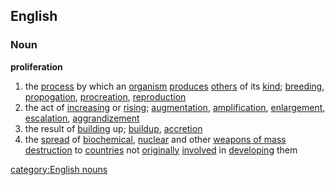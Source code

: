==English==
===Noun===
'''proliferation'''
# the [[process]] by which an [[organism]] [[produce]]s [[others]] of its [[kind]]; [[breeding]], [[propogation]], [[procreation]], [[reproduction]]
# the act of [[increasing]] or [[rising]]; [[augmentation]], [[amplification]], [[enlargement]], [[escalation]], [[aggrandizement]]
# the result of [[building]] up; [[buildup]], [[accretion]]
# the [[spread]] of [[biochemical]], [[nuclear]] and other [[weapons of mass destruction]] to [[countries]] not [[originally]] [[involved]] in [[developing]] them
[[category:English nouns]]